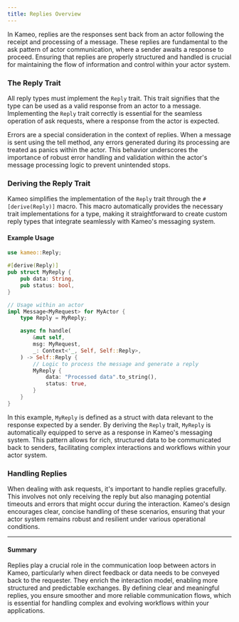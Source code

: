 ```yaml
---
title: Replies Overview
---
```


In Kameo, replies are the responses sent back from an actor following the receipt and processing of a message. These replies are fundamental to the ask pattern of actor communication, where a sender awaits a response to proceed. Ensuring that replies are properly structured and handled is crucial for maintaining the flow of information and control within your actor system.

### The Reply Trait

All reply types must implement the `Reply` trait. This trait signifies that the type can be used as a valid response from an actor to a message. Implementing the `Reply` trait correctly is essential for the seamless operation of ask requests, where a response from the actor is expected.

Errors are a special consideration in the context of replies. When a message is sent using the tell method, any errors generated during its processing are treated as panics within the actor. This behavior underscores the importance of robust error handling and validation within the actor's message processing logic to prevent unintended stops.

### Deriving the Reply Trait

Kameo simplifies the implementation of the `Reply` trait through the `#[derive(Reply)]` macro. This macro automatically provides the necessary trait implementations for a type, making it straightforward to create custom reply types that integrate seamlessly with Kameo's messaging system.

#### Example Usage

```rust
use kameo::Reply;

#[derive(Reply)]
pub struct MyReply {
    pub data: String,
    pub status: bool,
}

// Usage within an actor
impl Message<MyRequest> for MyActor {
    type Reply = MyReply;

    async fn handle(
        &mut self,
        msg: MyRequest,
        _: Context<'_, Self, Self::Reply>,
    ) -> Self::Reply {
        // Logic to process the message and generate a reply
        MyReply {
            data: "Processed data".to_string(),
            status: true,
        }
    }
}
```

In this example, `MyReply` is defined as a struct with data relevant to the response expected by a sender. By deriving the `Reply` trait, `MyReply` is automatically equipped to serve as a response in Kameo's messaging system. This pattern allows for rich, structured data to be communicated back to senders, facilitating complex interactions and workflows within your actor system.

### Handling Replies

When dealing with ask requests, it's important to handle replies gracefully. This involves not only receiving the reply but also managing potential timeouts and errors that might occur during the interaction. Kameo's design encourages clear, concise handling of these scenarios, ensuring that your actor system remains robust and resilient under various operational conditions.

---

#### Summary

Replies play a crucial role in the communication loop between actors in Kameo, particularly when direct feedback or data needs to be conveyed back to the requester. They enrich the interaction model, enabling more structured and predictable exchanges. By defining clear and meaningful replies, you ensure smoother and more reliable communication flows, which is essential for handling complex and evolving workflows within your applications.
